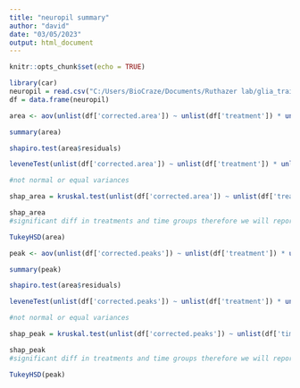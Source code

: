 ```yaml
---
title: "neuropil summary"
author: "david"
date: "03/05/2023"
output: html_document
---
```


```r
knitr::opts_chunk$set(echo = TRUE)
```


```r
library(car)
neuropil = read.csv("C:/Users/BioCraze/Documents/Ruthazer lab/glia_training/summaries/glia training neuropil response summary.csv")
df = data.frame(neuropil)

area <- aov(unlist(df['corrected.area']) ~ unlist(df['treatment']) * unlist(df["time.group"]) )

summary(area)

shapiro.test(area$residuals)

leveneTest(unlist(df['corrected.area']) ~ unlist(df['treatment']) * unlist(df["time.group"]))

#not normal or equal variances

shap_area = kruskal.test(unlist(df['corrected.area']) ~ unlist(df['treatment']):unlist(df['time.group']))

shap_area
#significant diff in treatments and time groups therefore we will report parametric results

TukeyHSD(area)
```



```r
peak <- aov(unlist(df['corrected.peaks']) ~ unlist(df['treatment']) * unlist(df["time.group"]) )

summary(peak)

shapiro.test(area$residuals)

leveneTest(unlist(df['corrected.peaks']) ~ unlist(df['treatment']) * unlist(df["time.group"]))

#not normal or equal variances

shap_peak = kruskal.test(unlist(df['corrected.peaks']) ~ unlist(df['time.group']))

shap_peak
#significant diff in treatments and time groups therefore we will report parametric results

TukeyHSD(peak)
```

